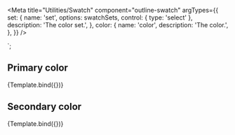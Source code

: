 
<Meta
  title="Utilities/Swatch"
  component="outline-swatch"
  argTypes={{
    set: {
      name: 'set',
      options: swatchSets,
      control: { type: 'select' },
      description: 'The color set.',
    },
    color: {
      name: 'color',
      description: 'The color.',
    },
  }}
/>

  <outline-swatch set="${set}" color="${color}"> </outline-swatch>
`;

## Primary color

<Canvas>
  <Story
    name="Brand Primary"
    args={{
      set: 'brand',
      color: 'primary',
    }}
  >
    {Template.bind({})}
  </Story>
</Canvas>

## Secondary color

<Canvas>
  <Story
    name="Brand Secondary"
    args={{
      set: 'brand',
      color: 'secondary',
    }}
  >
    {Template.bind({})}
  </Story>
</Canvas>

